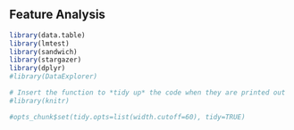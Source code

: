 ## Feature Analysis

```r
library(data.table)
library(lmtest)
library(sandwich)
library(stargazer)
library(dplyr)
#library(DataExplorer)

# Insert the function to *tidy up* the code when they are printed out	
#library(knitr)

#opts_chunk$set(tidy.opts=list(width.cutoff=60), tidy=TRUE)
``` 
